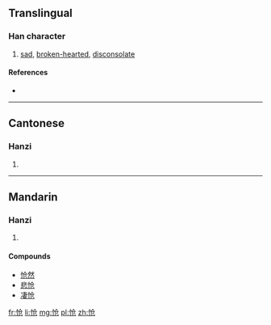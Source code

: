{{also|愴}}
==Translingual==

===Han character===
{{Han char|rn=61|rad=心|as=04|sn=7|four=|canj=心人尸山 (POSU)|ids=⿰[[忄]][[仓]]}}

# [[sad]], [[broken-hearted]], [[disconsolate]]

====References====
* {{Han ref|kx=0379.071|hdz=42277.140|uh=6006|ud=24582}}

----

==Cantonese==

===Hanzi===
{{yue-hanzi|jyut=[[cong3]]|y=chong3|tra=愴}}

# {{defn|lang=yue|sort=心04}}

----

==Mandarin==

===Hanzi===
{{cmn-hanzi|tra=愴|pin=[[chuàng]] ([[chuang4]])|wg=ch'uang<sup>4</sup>}}

# {{defn|lang=cmn|sort=心04}}

====Compounds====
* [[怆然]]
* [[悲怆]]
* [[凄怆]]

[[fr:怆]]
[[li:怆]]
[[mg:怆]]
[[pl:怆]]
[[zh:怆]]